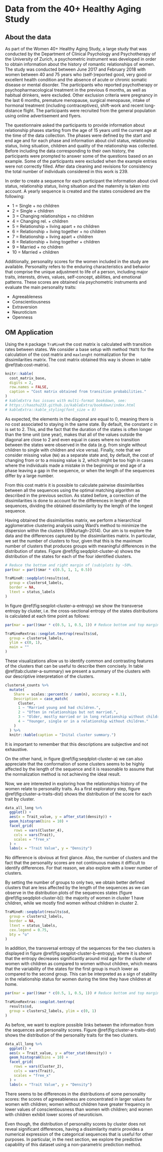 # Data from the 40+ Healthy Aging Study {#data}

## About the data

As part of the Women 40+ Healthy Aging Study, a large study that was conducted by the Department of Clinical Psychology and Psychotherapy of the University of Zurich, a psychometric instrument was developed in order to obtain information about the history of romantic relationships of women. The study was conducted between June 2017 and February 2018 with women between 40 and 75 years who (self-)reported good, very good or excellent health condition and the absence of acute or chronic somatic disease or mental disorder. The participants who reported psychotherapy or psychopharmacological treatment in the previous 6 months, as well as habitual drinkers, were excluded. Other exclusion criteria were pregnancy in the last 6 months, premature menopause, surgical menopause, intake of hormonal treatment (including contraceptives), shift-work and recent long-distance flight. The participants were recruited from the general population using online advertisement and flyers.

The questionnaire asked the participants to provide information about relationship phases starting from the age of 15 years until the current age at the time of the data collection. The phases were defined by the start and end age and for each phase and information about civil status, relationship status, living situation, children and quality of the relationship was collected. Before including the data corresponding to their own history, the participants were prompted to answer some of the questions based on an example. Some of the participants were excluded when the example entries were not correctly filled. After data cleaning and revisions for consistency the total number of individuals considered in this work is 239.

In order to create a sequence for each participant the information about civil status, relationship status, living situation and the maternity is taken into account. A yearly sequence is created and the states considered are the following:

- 1 = Single + no children
- 2 = Single + children
- 3 = Changing relationships + no children
- 4 = Changing rel. + children
- 5 = Relationship + living apart + no children
- 6 = Relationship + living together + no children 
- 7 = Relationship + living apart + children
- 8 = Relationship + living together + children
- 9 = Married + no children
- 10 = Married + children

Additionally, personality scores for the women included in the study are available. 
<!-- Maybe this is worth to label as a sub-section; and if feasible expand on each with some reference. -->
Personality refers to the enduring characteristics and behavior that comprise the unique adjustment to life of a person, including major traits, interests, drives, values, self-concept, abilities, and emotional patterns. These scores are obtained via psychometric instruments and evaluate the main personality traits:

- Agreeableness
- Conscientiousness 
- Extraversion
- Neuroticism
- Openness


## OM Application {#om-application}

Using the `R` package `TraMineR` the cost matrix is calculated with transition rates between states. We consider a base setup with method `TRATE` for the calculation of the cost matrix and `maxlenght` normalization for the dissimilarities matrix. The cost matrix obtained this way is shown in table \@ref(tab:cost-matrix).

```r
knitr::kable(
  cost_matrix_base,
  digits = 2,
  row.names = FALSE,
  caption = "Cost matrix obtained from transition probabilities."
)
# kableExtra has issues with multi-format bookdown, see:
# https://haozhu233.github.io/kableExtra/bookdown/index.html
# kableExtra::kable_styling(font_size = 8)
```

As expected, the elements in the diagonal are equal to 0, meaning there is no cost associated to staying in the same state. By default, the constant $c$ in \ref{eq:transition} is set to 2. This, and the fact that the duration of the states is often longer than the time unit (one year), makes that all of the values outside the diagonal are close to 2 and even equal in cases where no transition between the states were observed in the data (e.g. from single without children to single with children and vice versa). Finally, note that we consider missing value (`NA`) as a separate state and, by default, the cost of changing from or to a missing value is 2, which might be too high in cases where the individuals made a mistake in the beginning or end age of a phase leaving a gap in the sequence, or when the length of the sequences differ by a large number.

From this cost matrix it is possible to calculate pairwise dissimilarities between all the sequences using the optimal matching algorithm as described in the previous section. As stated before, a correction of the dissimilarities is done to account for the differences in length of the sequences, dividing the obtained dissimilarity by the length of the longest sequence. 

Having obtained the dissimilarities matrix, we perform a hierarchical agglomerative clustering analysis using Ward's method to minimize the dispersion within the clusters (@Murtagh-2014). Our aim is to explore the data and the differences captured by the dissimilarities matrix. In particular, we set the number of clusters to four, given that this is the maximum number of clusters that produces groups with meaningful differences in the distribution of states. Figure \@ref(fig:seqdplot-cluster-a) shows the distribution of the states for each of the four identified clusters.

```r
# Reduce the bottom and right margin of (sub)plots by ~50%.
par(mar = par()$mar * c(0.5, 1, 1, 0.5))

TraMineR::seqdplot(results$sd,
  group = clusters4_labels,
  border = NA,
  ltext = status_labels
)
```

\par <!-- Latex was not getting the paragraph break automatically -->
In figure \@ref(fig:seqplot-cluster-a-entropy) we show the transverse entropy by cluster, i.e. the cross-sectional entropy of the states distributions is calculated at each time point as follows:

\begin{equation}
\label{eq:entropy}
h(f_1, \dots, f_n) = - \sum_{i = 1}^n f_i \log(f_i).
\end{equation}

```r
par(mar = par()$mar * c(0.5, 1, 0.5, 1)) # Reduce bottom and top margin by 50%.

TraMineRextras::seqplot.tentrop(results$sd,
  group = clusters4_labels,
  ylim = c(0, 1),
  main = ""
)
```

These visualizations allow us to identify common and contrasting features of the clusters that can be useful to describe them concisely. In table \@ref(tab:cluster-a-summary) we present a summary of the clusters with our descriptive interpretation of the clusters. 

```r
clusters4_counts %>%
  mutate(
    Share = scales::percent(n / sum(n), accuracy = 0.1),
    Description = case_match(
      Cluster,
      1 ~ "Married young and had children.",
      2 ~ "Often in relationships but not married.",
      3 ~ "Older, mostly married or in long relationship without children.",
      4 ~ "Younger, single or in a relationship without children."
    )
  ) %>%
  knitr::kable(caption = "Inital cluster summary.")
```

It is important to remember that this descriptions are subjective and not exhaustive.

On the other hand, in figure \@ref(fig:seqdplot-cluster-a) we can also appreciate that the conformation of some clusters seems to be highly affected by the length of the sequence and it is reasonable to assume that the normalization method is not achieving the ideal result.

Now, we are interested in exploring how the relationships history of the women relate to personality traits. As a first exploratory step, figure \@ref(fig:cluster-a-traits-dist) shows the distribution of the score for each trait by cluster.

```r
data_all_long %>%
  ggplot() +
  aes(x = Trait_value, y = after_stat(density)) +
  geom_histogram(bins = 10) +
  facet_grid(
    rows = vars(Cluster_4),
    cols = vars(Trait),
    scales = "free_x"
  ) +
  labs(x = "Trait Value", y = "Density")
```

No difference is obvious at first glance. Also, the number of clusters and the fact that the personality scores are not continuous makes it difficult to identify differences. For that reason, we also explore with a lower number of clusters. 

By setting the number of groups to only two, we obtain better defined clusters that are less affected by the length of the sequences as we can observe in the distribution plots of the sequences states (figure \@ref(fig:seqdplot-cluster-b)): the majority of women in cluster 1 have children, while we mostly find women without children in cluster 2.

```r
TraMineR::seqdplot(results$sd,
  group = clusters2_labels,
  border = NA,
  ltext = status_labels,
  cex.legend = 0.75,
  bty = "o"
)
```

In addition, the transversal entropy of the sequences for the two clusters is displayed in figure \@ref(fig:seqplot-cluster-b-entropy), where it is shown that the entropy decreases significantly around mid age for the cluster of women with children as compared to women without children, which means that the variability of the states for the first group is much lower as compared to the second group. This can be interpreted as a sign of stability in the relationship status for women during the time they have children at home.

```r
par(mar = par()$mar * c(0.5, 1, 0.5, 1)) # Reduce bottom and top margin by 50%.

TraMineRextras::seqplot.tentrop(
  results$sd,
  group = clusters2_labels, ylim = c(0, 1)
)
```

\par

As before, we  want to explore possible links between the information from the sequences and personality scores. Figure \@ref(fig:cluster-a-traits-dist) shows the distribution of the personality traits for the two clusters.


```r
data_all_long %>%
  ggplot() +
  aes(x = Trait_value, y = after_stat(density)) +
  geom_histogram(bins = 10) +
  facet_grid(
    rows = vars(Cluster_2),
    cols = vars(Trait),
    scales = "free_x"
  ) +
  labs(x = "Trait Value", y = "Density")
```

\par

There seems to be differences in the distributions of some personality scores: the scores of agreeableness are concentrated in larger values for women with children; women without children have greater frequency in lower values of conscientiousness than women with children; and women with children exhibit lower scores of neuroticism. 

Even though, the distribution of personality scores by cluster does not reveal significant differences, having a dissimilarity matrix provides a numerical expression of the categorical sequences that is useful for other purposes. In particular, in the next section, we explore the predictive capability of this dataset using a non-parametric prediction method.
